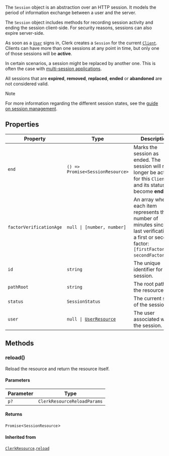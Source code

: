 The `Session` object is an abstraction over an HTTP session. It models the period of information exchange between a user and the server.

The `Session` object includes methods for recording session activity and ending the session client-side. For security reasons, sessions can also expire server-side.

As soon as a [`User`](/docs/references/javascript/user) signs in, Clerk creates a `Session` for the current [`Client`](/docs/references/javascript/client). Clients can have more than one sessions at any point in time, but only one of those sessions will be **active**.

In certain scenarios, a session might be replaced by another one. This is often the case with [multi-session applications](/docs/authentication/configuration/session-options#multi-session-applications).

All sessions that are **expired**, **removed**, **replaced**, **ended** or **abandoned** are not considered valid.

> [!NOTE]
> For more information regarding the different session states, see the [guide on session management](/docs/authentication/configuration/session-options).

## Properties

| Property                                                   | Type                                                                  | Description                                                                                                                                             | Overrides                                                           |
| ---------------------------------------------------------- | --------------------------------------------------------------------- | ------------------------------------------------------------------------------------------------------------------------------------------------------- | ------------------------------------------------------------------- |
| <a id="end"></a> `end`                                     | <code>() => Promise\<SessionResource\></code>                         | Marks the session as ended. The session will no longer be active for this `Client` and its status will become **ended**.                                | -                                                                   |
| <a id="factorverificationage"></a> `factorVerificationAge` | <code>null \| \[number, number\]</code>                               | An array where each item represents the number of minutes since the last verification of a first or second factor: `[firstFactorAge, secondFactorAge]`. | -                                                                   |
| <a id="id"></a> `id`                                       | `string`                                                              | The unique identifier for the session.                                                                                                                  | [`ClerkResource`](clerk-resource.mdx).[`id`](clerk-resource.mdx#id) |
| <a id="pathroot"></a> `pathRoot`                           | `string`                                                              | The root path of the resource.                                                                                                                          | -                                                                   |
| <a id="status"></a> `status`                               | `SessionStatus`                                                       | The current state of the session.                                                                                                                       | -                                                                   |
| <a id="user"></a> `user`                                   | <code>null \| [UserResource](/docs/references/javascript/user)</code> | The user associated with the session.                                                                                                                   | -                                                                   |

## Methods

### reload()

Reload the resource and return the resource itself.

#### Parameters

| Parameter | Type                        |
| --------- | --------------------------- |
| `p?`      | `ClerkResourceReloadParams` |

#### Returns

`Promise`\<`SessionResource`\>

#### Inherited from

[`ClerkResource`](clerk-resource.mdx).[`reload`](clerk-resource.mdx#reload)
